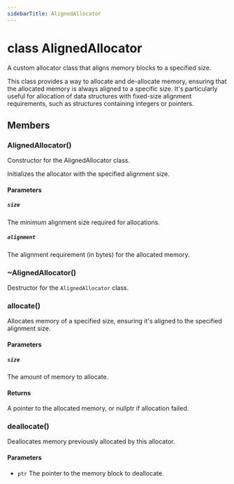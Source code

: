 ```yaml
---
sidebarTitle: AlignedAllocator
---
```



# class AlignedAllocator

A custom allocator class that aligns memory blocks to a specified size.

This class provides a way to allocate and de-allocate memory, ensuring that the
allocated memory is always aligned to a specific size. It's particularly useful
for allocation of data structures with fixed-size alignment requirements, such
as structures containing integers or pointers.


## Members


### AlignedAllocator()


Constructor for the AlignedAllocator class.

Initializes the allocator with the specified alignment size.


#### Parameters


##### `size`

The minimum alignment size required for allocations.


##### `alignment`

The alignment requirement (in bytes) for the allocated memory.

### ~AlignedAllocator()

Destructor for the `AlignedAllocator` class.


### allocate()

Allocates memory of a specified size, ensuring it's aligned to the specified
alignment size.


#### Parameters


##### `size`

The amount of memory to allocate.


#### Returns

A pointer to the allocated memory, or nullptr if allocation failed.


### deallocate()

Deallocates memory previously allocated by this allocator.


#### Parameters

* `ptr` The pointer to the memory block to deallocate.
